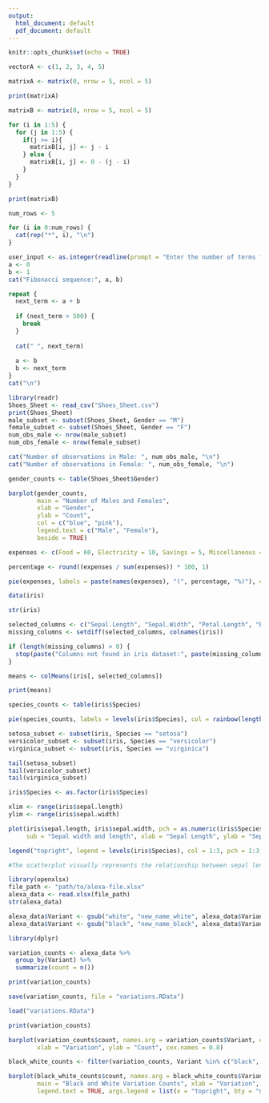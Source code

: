 ```yaml
---
output:
  html_document: default
  pdf_document: default
---
```

```r
knitr::opts_chunk$set(echo = TRUE)
```
```r
vectorA <- c(1, 2, 3, 4, 5)

matrixA <- matrix(0, nrow = 5, ncol = 5)

print(matrixA)

matrixB <- matrix(0, nrow = 5, ncol = 5)

for (i in 1:5) {
  for (j in 1:5) {
    if(j >= i){
      matrixB[i, j] <- j - i
    } else {
      matrixB[i, j] <- 0 - (j - i)
    }
  }
}

print(matrixB)

num_rows <- 5

for (i in 0:num_rows) {
  cat(rep("*", i), "\n")
}

user_input <- as.integer(readline(prompt = "Enter the number of terms for Fibonacci sequence: "))
a <- 0
b <- 1
cat("Fibonacci sequence:", a, b)

repeat {
  next_term <- a + b
  
  if (next_term > 500) {
    break
  }
  
  cat(" ", next_term)
  
  a <- b
  b <- next_term
}
cat("\n")

library(readr)
Shoes_Sheet <- read_csv("Shoes_Sheet.csv")
print(Shoes_Sheet)
male_subset <- subset(Shoes_Sheet, Gender == "M")
female_subset <- subset(Shoes_Sheet, Gender == "F")
num_obs_male <- nrow(male_subset)
num_obs_female <- nrow(female_subset)

cat("Number of observations in Male: ", num_obs_male, "\n")
cat("Number of observations in Female: ", num_obs_female, "\n")

gender_counts <- table(Shoes_Sheet$Gender)

barplot(gender_counts, 
        main = "Number of Males and Females",
        xlab = "Gender",
        ylab = "Count",
        col = c("blue", "pink"),
        legend.text = c("Male", "Female"),
        beside = TRUE)

expenses <- c(Food = 60, Electricity = 10, Savings = 5, Miscellaneous = 25)

percentage <- round((expenses / sum(expenses)) * 100, 1)

pie(expenses, labels = paste(names(expenses), "(", percentage, "%)"), col = rainbow(length(expenses)), main = "Monthly Expenses")

data(iris)

str(iris)

selected_columns <- c("Sepal.Length", "Sepal.Width", "Petal.Length", "Petal.Width")
missing_columns <- setdiff(selected_columns, colnames(iris))

if (length(missing_columns) > 0) {
  stop(paste("Columns not found in iris dataset:", paste(missing_columns, collapse = ", ")))
}

means <- colMeans(iris[, selected_columns])

print(means)

species_counts <- table(iris$Species)

pie(species_counts, labels = levels(iris$Species), col = rainbow(length(species_counts)), main = "Species Distribution in Iris Dataset", cex.main = 1.5, cex.lab = 1.2)

setosa_subset <- subset(iris, Species == "setosa")
versicolor_subset <- subset(iris, Species == "versicolor")
virginica_subset <- subset(iris, Species == "virginica")

tail(setosa_subset)
tail(versicolor_subset)
tail(virginica_subset)

iris$Species <- as.factor(iris$Species)

xlim <- range(iris$sepal.length)
ylim <- range(iris$sepal.width)

plot(iris$sepal.length, iris$sepal.width, pch = as.numeric(iris$Species), col = as.numeric(iris$Species), main = "Iris Dataset", 
     sub = "Sepal width and length", xlab = "Sepal Length", ylab = "Sepal Width", cex.main = 1.5, cex.sub = 1.2, cex.lab = 1.2, xlim = xlim, ylim = ylim)

legend("topright", legend = levels(iris$Species), col = 1:3, pch = 1:3, cex = 1.2)

#The scatterplot visually represents the relationship between sepal length and sepal width for the iris dataset. The different symbols and colors distinguish between the three species (setosa, versicolor, and virginica). By examining the scatterplot, you can observe patterns and relationships between the variables for different species. For example, it might reveal differences in sepal length and width distributions among the species.

library(openxlsx)
file_path <- "path/to/alexa-file.xlsx" 
alexa_data <- read.xlsx(file_path)
str(alexa_data)

alexa_data$Variant <- gsub("white", "new_name_white", alexa_data$Variant, ignore.case = TRUE)
alexa_data$Variant <- gsub("black", "new_name_black", alexa_data$Variant, ignore.case = TRUE)

library(dplyr)

variation_counts <- alexa_data %>%
  group_by(Variant) %>%
  summarize(count = n())

print(variation_counts)

save(variation_counts, file = "variations.RData")

load("variations.RData")

print(variation_counts)

barplot(variation_counts$count, names.arg = variation_counts$Variant, col = "skyblue", main = "Variation Counts",
        xlab = "Variation", ylab = "Count", cex.names = 0.8)

black_white_counts <- filter(variation_counts, Variant %in% c("black", "white"))

barplot(black_white_counts$count, names.arg = black_white_counts$Variant, col = c("black", "white"),
        main = "Black and White Variation Counts", xlab = "Variation", ylab = "Count", beside = TRUE, cex.names = 0.8,
        legend.text = TRUE, args.legend = list(x = "topright", bty = "n", legend = levels(black_white_counts$Variant)))

```